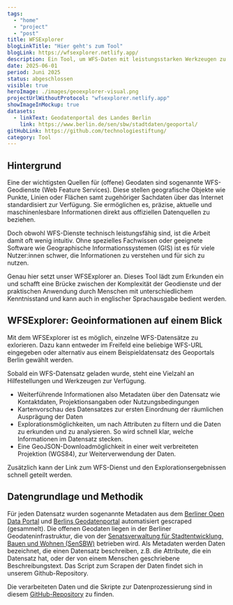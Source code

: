 ```yaml
---
tags:
  - "home"
  - "project"
  - "post"
title: WFSExplorer
blogLinkTitle: "Hier geht's zum Tool"
blogLink: https://wfsexplorer.netlify.app/
description: Ein Tool, um WFS-Daten mit leistungsstarken Werkzeugen zu erkunden
date: 2025-06-01
period: Juni 2025
status: abgeschlossen
visible: true
heroImage: ./images/geoexplorer-visual.png
projectUrlWithoutProtocol: "wfsexplorer.netlify.app"
showImageInMockup: true
datasets:
  - linkText: Geodatenportal des Landes Berlin
    link: https://www.berlin.de/sen/sbw/stadtdaten/geoportal/
gitHubLink: https://github.com/technologiestiftung/
category: Tool
---
```


## Hintergrund

Eine der wichtigsten Quellen für (offene) Geodaten sind sogenannte WFS-Geodienste (Web Feature Services). Diese stellen geografische Objekte wie Punkte, Linien oder Flächen samt zugehöriger Sachdaten über das Internet standardisiert zur Verfügung. Sie ermöglichen es, präzise, aktuelle und maschinenlesbare Informationen direkt aus offiziellen Datenquellen zu beziehen.

Doch obwohl WFS-Dienste technisch leistungsfähig sind, ist die Arbeit damit oft wenig intuitiv. Ohne spezielles Fachwissen oder geeignete Software wie Geographische Informationssystemen (GIS) ist es für viele Nutzer:innen schwer, die Informationen zu verstehen und für sich zu nutzen.

Genau hier setzt unser WFSExplorer an. Dieses Tool lädt zum Erkunden ein und schafft eine Brücke zwischen der Komplexität der Geodienste und der praktischen Anwendung durch Menschen mit unterschiedlichem Kenntnisstand und kann auch in englischer Sprachausgabe bedient werden.



## WFSExplorer: Geoinformationen auf einem Blick

Mit dem WFSExplorer ist es möglich, einzelne WFS-Datensätze zu exlorieren. Dazu kann entweder im Freifeld eine beliebige WFS-URL eingegeben oder alternativ aus einem Beispieldatensatz des Geoportals Berlin gewählt werden.


<ContentSection class="sm:px-6">

  <ImageSection class="sm:container sm:mx-auto"
    src={image1}
    caption="Die Karte gibt einen ersten Überblick über die räumlichen Ausprägungen des Datensatzes."
  />
</ContentSection>

Sobald ein WFS-Datensatz geladen wurde, steht eine Vielzahl an Hilfestellungen und Werkzeugen zur Verfügung. 
- Weiterführende Informationen also Metadaten über den Datensatz wie Kontaktdaten, Projektionsangaben oder Nutzungsbedingungen
-	Kartenvorschau des Datensatzes zur ersten Einordnung der räumlichen Ausprägung der Daten 
- Explorationsmöglichkeiten, um nach Attributen zu filtern und die Daten zu erkunden und zu analysieren. So wird schnell klar, welche Informationen im Datensatz stecken.
- Eine GeoJSON-Downloadmöglichkeit in einer weit verbreiteten Projektion (WGS84), zur Weiterverwendung der Daten.

Zusätzlich kann der Link zum WFS-Dienst und den Explorationsergebnissen schnell geteilt werden. 


<ContentSection class="sm:px-6">

  <ImageSection class="sm:container sm:mx-auto"
    src={image2}
    caption="Die Explore-Funktion erlaubt einen ersten Einblick in die Daten selbst. So können schnell erste Erkenntnise aus den Daten gewonnen werden." 
  />
</ContentSection>

## Datengrundlage und Methodik

Für jeden Datensatz wurden sogenannte Metadaten aus dem [Berliner Open Data Portal](https://daten.berlin.de) und [Berlins Geodatenportal](https://www.berlin.de/sen/sbw/stadtdaten/geoportal/) automatisiert gescraped (gesammelt). Die offenen Geodaten liegen in der Berliner Geodateninfrastruktur, die von der [Senatsverwaltung für Stadtentwicklung, Bauen und Wohnen (SenSBW)](https://www.berlin.de/sen/sbw/) betrieben wird. Als Metadaten werden Daten bezeichnet, die einen Datensatz beschreiben, z.B. die Attribute, die ein Datensatz hat, oder der von einem Menschen geschriebene Beschreibungstext. Das Script zum Scrapen der Daten findet sich in unserem Github-Repository. 

Die verarbeiteten Daten und die Skripte zur Datenprozessierung sind in diesem [GitHub-Repository](https://github.com/technologiestiftung/odis-geoexplorer) zu finden.


